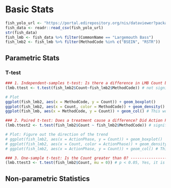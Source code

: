 # Basic Stats

```r
fish_yolo_url <- "https://portal.edirepository.org/nis/dataviewer?packageid=edi.233.2&entityid=015e494911cf35c90089ced5a3127334"
fish_data <- readr::read_csv(fish_yolo_url)
str(fish_data)
fish_lmb <- fish_data %>% filter(CommonName == "Largemouth Bass")
fish_lmb2 <- fish_lmb %>% filter(MethodCode %in% c("BSEIN", "RSTR"))
```


## Parametric Stats




### T-test
```r

### 1. Independent-samples t-test: Is there a difference in LMB Count by Method? ----------------
(lmb.ttest <- t.test(fish_lmb2$Count~fish_lmb2$MethodCode)) # not significant

# Plot
ggplot(fish_lmb2, aes(x = MethodCode, y = Count)) + geom_boxplot()
ggplot(fish_lmb2, aes(x = Count, color = MethodCode)) + geom_density()
ggplot(fish_lmb, aes(x = MethodCode, y = Count)) + geom_col() # This works best for data with lots of zeros

### 2. Paired t-test: Does a treatment cause a difference? Did Action Phase alter Count of LMB? -------------
(lmb.ttest2 <- t.test(fish_lmb2$Count ~ fish_lmb2$MethodCode)) # significant

# Plot: Figure out the direction of the trend
# ggplot(fish_lmb2, aes(x = ActionPhase, y = Count)) + geom_boxplot()
# ggplot(fish_lmb2, aes(x = Count, color = ActionPhase)) + geom_density()
# ggplot(fish_lmb2, aes(x = ActionPhase, y = Count)) + geom_col() # This works best for data with lots of zeros

### 3. One-sample t-test: Is the Count greater than 0? ---------------------------------------
(lmb.ttest3 <- t.test(fish_lmb2$Count, mu = 0)) # p < 0.05, Yes, it is

```

## Non-parametric Statistics
